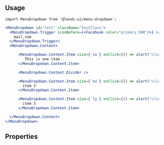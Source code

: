 
## Usage

```
import MenuDropdown from '@lendi-ui/menu-dropdown';
```

```jsx
<MenuDropdown id="test" className="testClass">
  <MenuDropdown.Trigger iconBefore={<Facebook color="primary.500"/>} iconAfter={<ExpandMore color="primary.500"/>}>
    mail.com
  </MenuDropdown.Trigger>
  <MenuDropdown.Content>

      <MenuDropdown.Content.Item size={'sm'} onClick={() => alert("clicked")} icon={<Facebook color="primary.500"/>}>
         This is one item
      </MenuDropdown.Content.Item>

      <MenuDropdown.Content.Divider />

      <MenuDropdown.Content.Item size={'md'} onClick={() => alert("clicked")} icon={<Facebook color="primary.500"/>}>
        item 3
      </MenuDropdown.Content.Item>

      <MenuDropdown.Content.Item size={'lg'} onClick={() => alert("clicked")} icon={<Facebook color="primary.500"/>}>
        item 3
      </MenuDropdown.Content.Item>

  </MenuDropdown.Content>
</MenuDropdown>

```

## Properties

<PropTable>
  <PropTable.Entry name="iconBefore" type="MenuDropdown.Trigger" defaultValue="none" description="Icon before the Trigger"/>
  <PropTable.Entry name="iconAfter" type="MenuDropdown.Trigger" defaultValue="none" description="Icon after the Trigger"/>
  <PropTable.Entry name="size" type="MenuDropdown.Content.Item" defaultValue="md" description="Size of the Menu Dropdown Item"/>
  <PropTable.Entry name="onClick" type="MenuDropdown.Content.Item" defaultValue="none" description="Callback you pass down to be called when item is clicked"/>
  <PropTable.Entry name="icon" type="MenuDropdown.Content.Item" defaultValue="none" description="Icon for the content item"/>
</PropTable>
